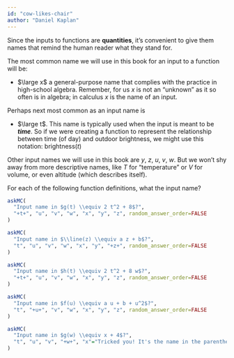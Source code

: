 ```yaml
---
id: "cow-likes-chair"
author: "Daniel Kaplan"
---
```


Since the inputs to functions are **quantities**, it's convenient to give them names that remind the human reader what they stand for.

The most common name we will use in this book for an input to a function will be:

- $\large x$ a general-purpose name that complies with the practice in high-school algebra. Remember, for us $x$ is not an "unknown" as it so often is in algebra; in calculus $x$ is the name of an input. 

Perhaps next most common as an input name is 

- $\large t$. This name is typically used when the input is meant to be ***time***. So if we were creating a function to represent the relationship between time (of day) and outdoor brightness, we might use this notation: $\text{brightness}(t)$

Other input names we will use in this book are $y$, $z$, $u$, $v$, $w$. But we won't shy away from more descriptive names, like $T$ for "temperature" or $V$ for volume, or even $\text{altitude}$ (which describes itself). 

For each of the following function definitions, what the input name?

```r
askMC(
  "Input name in $g(t) \\equiv 2 t^2 + 8$?",
  "+t+", "u", "v", "w", "x", "y", "z", random_answer_order=FALSE
)
```

```r
askMC(
  "Input name in $\\line(z) \\equiv a z + b$?",
  "t", "u", "v", "w", "x", "y", "+z+", random_answer_order=FALSE
)
```

```r
askMC(
  "Input name in $h(t) \\equiv 2 t^2 + 8 w$?",
  "+t+", "u", "v", "w", "x", "y", "z", random_answer_order=FALSE
)
```

```r
askMC(
  "Input name in $f(u) \\equiv a u + b + u^2$?",
  "t", "+u+", "v", "w", "x", "y", "z", random_answer_order=FALSE
)
```

```r
askMC(
  "Input name in $g(w) \\equiv x + 4$?",
  "t", "u", "v", "+w+", "x"="Tricked you! It's the name in the parentheses on the left side of $\\equiv$ that matters. Evidently, the output of $g(w)$ doesn't depend on $w$. That's not much of a relationship, but it is a common one.", "y", "z", random_answer_order=FALSE
)
```
